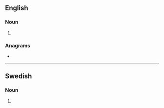 ==English==

===Noun===
{{head|en|noun form}}

# {{plural of|en|albumen}}

===Anagrams===
* {{anagrams|en|a=abelmnsu|bluesman}}

----

==Swedish==

===Noun===
{{head|sv|noun form}}

# {{sv-noun-form-def-gen-pl|album}}